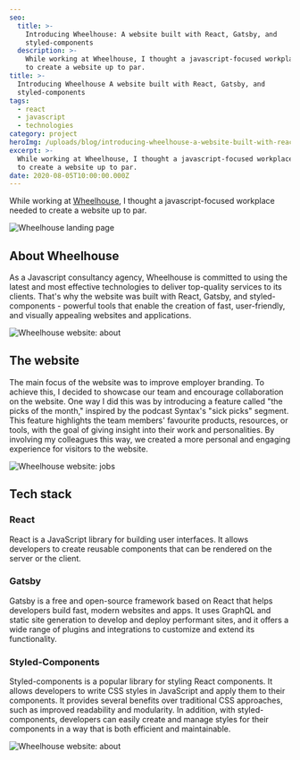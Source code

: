 ```yaml
---
seo:
  title: >-
    Introducing Wheelhouse: A website built with React, Gatsby, and
    styled-components
  description: >-
    While working at Wheelhouse, I thought a javascript-focused workplace needed
    to create a website up to par.
title: >-
  Introducing Wheelhouse A website built with React, Gatsby, and
  styled-components
tags:
  - react
  - javascript
  - technologies
category: project
heroImg: /uploads/blog/introducing-wheelhouse-a-website-built-with-react-gatsby-and-styled-components/Daren_plastic_wheel_house_Pixar_style_3d_composition_solid_back_bc27f6a4-79b9-4003-922d-7d8409843fcc_itz7mh.png
excerpt: >-
  While working at Wheelhouse, I thought a javascript-focused workplace needed
  to create a website up to par.
date: 2020-08-05T10:00:00.000Z
---
```


While working at [Wheelhouse](https://www.wheelhouse.be 'wheelhouse.be'), I
thought a javascript-focused workplace needed to create a website up to par.

![Wheelhouse landing page](/uploads/blog/introducing-wheelhouse-a-website-built-with-react-gatsby-and-styled-components/wheelhouse-1_t4uzdz.png 'Wheelhouse landing page')

## About Wheelhouse

As a Javascript consultancy agency, Wheelhouse is committed to using the latest
and most effective technologies to deliver top-quality services to its clients.
That's why the website was built with React, Gatsby, and styled-components -
powerful tools that enable the creation of fast, user-friendly, and visually
appealing websites and applications.

![Wheelhouse website: about](/uploads/blog/introducing-wheelhouse-a-website-built-with-react-gatsby-and-styled-components/wheelhouse-2_rnxapk.png 'Wheelhouse website: about')

## The website

The main focus of the website was to improve employer branding. To achieve this,
I decided to showcase our team and encourage collaboration on the website. One
way I did this was by introducing a feature called "the picks of the month,"
inspired by the podcast Syntax's "sick picks" segment. This feature highlights
the team members' favourite products, resources, or tools, with the goal of
giving insight into their work and personalities. By involving my colleagues
this way, we created a more personal and engaging experience for visitors to the
website.

![Wheelhouse website: jobs](/uploads/blog/introducing-wheelhouse-a-website-built-with-react-gatsby-and-styled-components/wheelhouse-3_zcexhm.png 'Wheelhouse website: jobs')

## Tech stack

### React

React is a JavaScript library for building user interfaces. It allows developers
to create reusable components that can be rendered on the server or the client.

### Gatsby

Gatsby is a free and open-source framework based on React that helps developers
build fast, modern websites and apps. It uses GraphQL and static site generation
to develop and deploy performant sites, and it offers a wide range of plugins
and integrations to customize and extend its functionality.

### Styled-Components

Styled-components is a popular library for styling React components. It allows
developers to write CSS styles in JavaScript and apply them to their components.
It provides several benefits over traditional CSS approaches, such as improved
readability and modularity. In addition, with styled-components, developers can
easily create and manage styles for their components in a way that is both
efficient and maintainable.

![Wheelhouse website: about](/uploads/blog/introducing-wheelhouse-a-website-built-with-react-gatsby-and-styled-components/wheelhouse-2_rnxapk.png 'Wheelhouse website: about')
